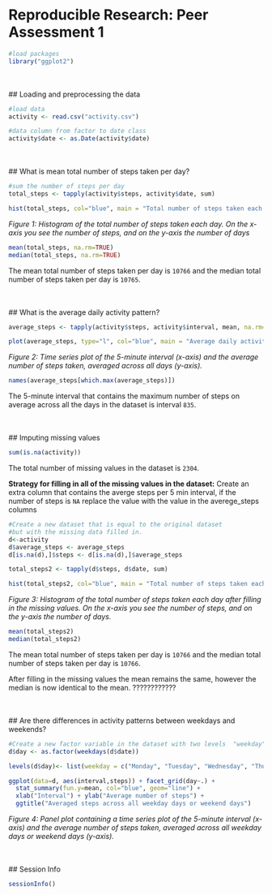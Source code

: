 # Reproducible Research: Peer Assessment 1
```r
#load packages
library("ggplot2")

```

<br><br>
## Loading and preprocessing the data
```r
#load data
activity <- read.csv("activity.csv")

#data column from factor to date class
activity$date <- as.Date(activity$date)

```

<br><br>
## What is mean total number of steps taken per day?
```r
#sum the number of steps per day
total_steps <- tapply(activity$steps, activity$date, sum)

hist(total_steps, col="blue", main = "Total number of steps taken each day", xlab = " Total number of steps")
```

_Figure 1: Histogram of the total number of steps taken each day. On the x-axis you see the number of steps, and on the y-axis the number of days_


```r
mean(total_steps, na.rm=TRUE)
median(total_steps, na.rm=TRUE)

```

The mean total number of steps taken per day is `10766` and the median total number of steps taken per day is `10765`.

<br><br>
## What is the average daily activity pattern?
```r
average_steps <- tapply(activity$steps, activity$interval, mean, na.rm=TRUE)

plot(average_steps, type="l", col="blue", main = "Average daily activity pattern", xlab= "Time", ylab="Average number of steps" )
```

_Figure 2: Time series plot of the 5-minute interval (x-axis) and the average number of steps taken, averaged across all days (y-axis)._


```r
names(average_steps[which.max(average_steps)])
```

The 5-minute interval that contains the maximum number of steps on average across all the days in the dataset is interval `835`.

<br><br>
## Imputing missing values

```r
sum(is.na(activity))
```

The total number of missing values in the dataset is `2304`.

**Strategy for filling in all of the missing values in the dataset:**
Create an extra column that contains the averge steps per 5 min interval, if the number of steps is `NA` replace the value with the value in the averege_steps columns

```r
#Create a new dataset that is equal to the original dataset 
#but with the missing data filled in.
d<-activity
d$average_steps <- average_steps
d[is.na(d),]$steps <- d[is.na(d),]$average_steps
```

```r
total_steps2 <- tapply(d$steps, d$date, sum)

hist(total_steps2, col="blue", main = "Total number of steps taken each day", xlab = " Total number of steps")
```

_Figure 3: Histogram of the total number of steps taken each day after filling in the missing values. On the x-axis you see the number of steps, and on the y-axis the number of days._

```r
mean(total_steps2)
median(total_steps2)
```
The mean total number of steps taken per day is `10766` and the median total number of steps taken per day is `10766`.

After filling in the missing values the mean remains the same, however the median is now identical to the mean. ????????????

<br><br>
## Are there differences in activity patterns between weekdays and weekends?

```r
#Create a new factor variable in the dataset with two levels  "weekday" and "weekend" indicating whether a given date is a weekday or weekend day.
d$day <- as.factor(weekdays(d$date))

levels(d$day)<- list(weekday = c("Monday", "Tuesday", "Wednesday", "Thursday", "Friday"), weekend = c("Sunday", "Saturday"))

```

```r
ggplot(data=d, aes(interval,steps)) + facet_grid(day~.) + 
  stat_summary(fun.y=mean, col="blue", geom="line") +
  xlab("Interval") + ylab("Average number of steps") +
  ggtitle("Averaged steps across all weekday days or weekend days")

```

_Figure 4: Panel plot containing a time series plot of the 5-minute interval (x-axis) and the average number of steps taken, averaged across all weekday days or weekend days (y-axis)._

<br><br>
## Session Info
```r
sessionInfo()

```
